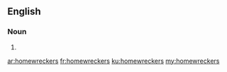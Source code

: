 ==English==

===Noun===
{{head|en|noun plural form}}

# {{plural of|homewrecker|lang=en}}

[[ar:homewreckers]]
[[fr:homewreckers]]
[[ku:homewreckers]]
[[my:homewreckers]]